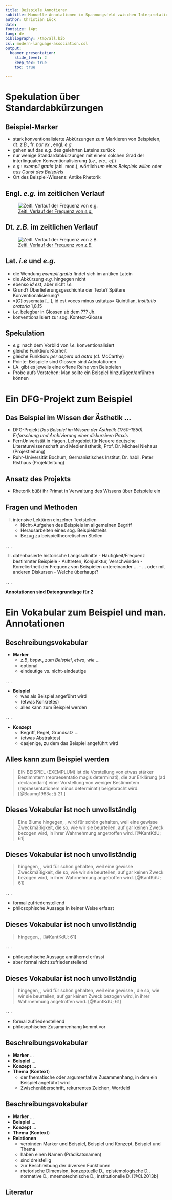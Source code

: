 ```yaml
---
title: Beispiele Annotieren
subtitle: Manuelle Annotationen im Spannungsfeld zwischen Interpretation, formalem Schema und maschineller Auswertung
author: Christian Lück
date:
fontsize: 14pt
lang: de
bibliography: /tmp/all.bib
csl: modern-language-association.csl
output:
  beamer_presentation:
    slide_level: 2
    keep_tex: true
    toc: true

---
```


# Spekulation über Standardabkürzungen

## Beispiel-Marker

- stark konventionalisierte Abkürzungen zum Markieren von Beispielen,
  dt. *z.B.*, fr. *par ex.*, engl. *e.g.*
- gehen auf das *e.g.* des gelehrten Lateins zurück
- nur wenige Standardabkürzungen mit einem solchen Grad der
  interlingualen Konventionalisierung (*i.e.*, *etc.*, *cf.*)
- *e.g.*: *exempli gratia* (abl. mod.), wörtlich *um eines Beispiels
  willen* oder *aus Gunst des Beispiels*
- Ort des Beispiel-Wissens: Antike Rhetorik 

## Engl. *e.g.* im zeitlichen Verlauf

![[Zeitl. Verlauf der Frequenz von *e.g.*](https://books.google.com/ngrams/graph?content=e.g.%2Cfor+example%2Cfor+ex.&year_start=1500&year_end=1970&corpus=15&smoothing=2&share=&direct_url=t1%3B%2Ce.g.%3B%2Cc0%3B.t1%3B%2Cfor%20example%3B%2Cc0%3B.t1%3B%2Cfor%20ex%20.%3B%2Cc0)](images/eg-ngram.jpg)


## Dt. *z.B.* im zeitlichen Verlauf

![[Zeitl. Verlauf der Frequenz von *z.B.*](https://books.google.com/ngrams/interactive_chart?content=z.B.%2C+z.E.%2Czum+Beispiel%2Czum+Exempel%2Cbspw.%2Ce.g.&year_start=1500&year_end=1970&corpus=20&smoothing=2&share=&direct_url=t1%3B%2Cz.B.%3B%2Cc0%3B.t1%3B%2Cz.E.%3B%2Cc0%3B.t1%3B%2Czum%20Beispiel%3B%2Cc0%3B.t1%3B%2Czum%20Exempel%3B%2Cc0%3B.t1%3B%2Cbspw.%3B%2Cc0%3B.t1%3B%2Ce.g.%3B%2Cc0)](images/zB-ngram.jpg)


## Lat. *i.e* und *e.g.*

- die Wendung *exempli gratia* findet sich im antiken Latein
- die Abkürzung *e.g.* hingegen nicht
- ebenso *id est*, aber nicht *i.e.*
- Grund? Überlieferungsgeschichte der Texte? Spätere
  Konventionalisierung?
- »[G]lossemata […], id est voces minus usitatas« Quintilian,
  *Institutio oratoria* 1,8,15
- *i.e.* belegbar in Glossen ab dem ??? Jh.
- konventionalisiert zur sog. Kontext-Glosse


## Spekulation

- *e.g.* nach dem Vorbild von *i.e.* konventionalisiert
- gleiche Funktion: Klarheit
- gleiche Funktion: *per aspera ad astra* (cf. McCarthy)
- Pointe: Beispiele sind Glossen sind Adnotationen
- i.A. gibt es jeweils eine offene Reihe von Beispielen
- Probe aufs Verstehen: Man sollte ein Beispiel hinzufügen/anführen
  können


# Ein DFG-Projekt zum Beispiel

## Das Beispiel im Wissen der Ästhetik …

- DFG-Projekt *Das Beispiel im Wissen der Ästhetik
  (1750-1850). Erforschung und Archivierung einer diskursiven Praxis*
- FernUniveristät in Hagen, Lehrgebiet für Neuere deutsche
  Literaturwissenschaft und Medienästhetik, Prof. Dr. Michael Niehaus
  (Projektleitung)
- Ruhr-Universität Bochum, Germanistisches Institut, Dr. habil. Peter
  Risthaus (Projektleitung)

## Ansatz des Projekts

- Rhetorik büßt ihr Primat in Verwaltung des Wissens über Beispiele ein

## Fragen und Methoden

I.  intensive Lektüren einzelner Textstellen
	- Nicht-Aufgehen des Beispiels im allgemeinen Begriff
	- Herausarbeiten eines sog. Beispielstreits
	- Bezug zu beispieltheoretischen Stellen

. . .

II.  datenbasierte historische Längsschnitte
	- Häufigkeit/Frequenz bestimmter Beispiele
	- Auftreten, Konjunktur, Verschwinden
	- Korreliertheit der Frequenz von Beispielen untereinander …
	- … oder mit anderen Diskursen
	- Welche überhaupt?

. . .

**Annotationen sind Datengrundlage für 2**


# Ein Vokabular zum Beispiel und man. Annotationen

## Beschreibungsvokabular

- **Marker**
	- *z.B*, *bspw.*, *zum Beispiel*, *etwa*, *wie* …
	- optional
	- eindeutige vs. nicht-eindeutige

. . .

- **Beispiel**
	- was als Beispiel angeführt wird
	- (etwas Konkretes)
	- alles kann zum Beispiel werden

. . .

- **Konzept**
	- Begriff, Regel, Grundsatz …
	- (etwas Abstraktes)
	- dasjenige, zu dem das Beispiel angeführt wird 


## Alles kann zum Beispiel werden

> EIN BEISPIEL (EXEMPLUM) ist die Vorstellung von etwas stärker
> Bestimmtem (repraesentatio magis determinati), die zur Erklärung (ad
> declarandam) einer Vorstellung von weniger Bestimmtem
> (repraesentationem minus determinati) beigebracht
> wird. [@Baumg1983a; § 21.]


## Dieses Vokabular ist noch unvollständig

> Eine Blume hingegen, \textcolor{orange}{z.B.}
> \textcolor{magenta}{eine Tulpe}, wird für schön gehalten, weil eine
> gewisse Zweckmäßigkeit, die so, wie wir sie beurteilen, auf gar
> keinen Zweck bezogen wird, in ihrer Wahrnehmung angetroffen
> wird. [@KantKdU; 61]

\vfill

## Dieses Vokabular ist noch unvollständig

> \textcolor{green}{Eine Blume} hingegen, \textcolor{orange}{z.B.}
> \textcolor{magenta}{eine Tulpe}, wird für schön gehalten, weil eine
> gewisse Zweckmäßigkeit, die so, wie wir sie beurteilen, auf gar
> keinen Zweck bezogen wird, in ihrer Wahrnehmung angetroffen
> wird. [@KantKdU; 61]

. . .

- formal zufriedenstellend
- philosophische Aussage in keiner Weise erfasst

## Dieses Vokabular ist noch unvollständig

> \textcolor{green}{Eine Blume} hingegen, \textcolor{orange}{z.B.}
> \textcolor{magenta}{eine Tulpe}, \textcolor{green}{wird für schön
> gehalten, weil eine gewisse Zweckmäßigkeit, die so, wie wir sie
> beurteilen,} \textcolor{green}{auf gar keinen Zweck bezogen wird, in
> ihrer Wahrnehmung angetroffen wird.} [@KantKdU; 61]

. . .

- philosophische Aussage annähernd erfasst
- aber formal nicht zufriedenstellend

## Dieses Vokabular ist noch unvollständig

> \textcolor{green}{Eine Blume} hingegen, \textcolor{orange}{z.B.}
> \textcolor{magenta}{eine Tulpe}, wird für schön gehalten, weil eine
> gewisse \textcolor{blue}{Zweckmäßigkeit}, die so, wie wir sie
> beurteilen, auf gar keinen Zweck bezogen wird, in ihrer Wahrnehmung
> angetroffen wird. [@KantKdU; 61]

. . .

- formal zufriedenstellend
- philosophischer Zusammenhang kommt vor


## Beschreibungsvokabular

- **Marker** …
- **Beispiel** …
- **Konzept** …
- **Thema** (**Kontext**)
	- der thematische oder argumentative Zusammenhang, in dem ein
      Beispiel angeführt wird
	- Zwischenüberschrift, rekurrentes Zeichen, Wortfeld


## Beschreibungsvokabular

- **Marker** …
- **Beispiel** …
- **Konzept** …
- **Thema** (**Kontext**)
- **Relationen**
	- verbinden Marker und Beispiel, Beispiel und Konzept, Beispiel
      und Thema
	- haben einen Namen (Prädikatsnamen)
	- sind dreistellig
	- zur Beschreibung der diversen Funktionen
	- rhetorische Dimension, konzeptuelle D., epistemologische D.,
      normative D., mnemotechnische D., institutionelle D. [@CL2013b]



## Literatur
\fontsize{6pt}{7.2}\selectfont
 
